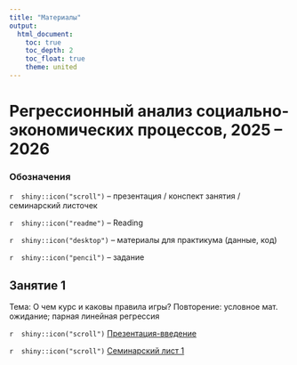 ```yaml
---
title: "Материалы"
output: 
  html_document:
    toc: true
    toc_depth: 2
    toc_float: true
    theme: united
---
```

# Регрессионный анализ социально-экономических процессов, 2025 -- 2026
 
### Обозначения
 
`r  shiny::icon("scroll")` -- презентация / конспект занятия / семинарский листочек
 
`r  shiny::icon("readme")` -- Reading
 
`r  shiny::icon("desktop")` -- материалы для практикума (данные, код)
 
`r  shiny::icon("pencil")` -- задание 
 
## Занятие 1
 
Тема: О чем курс и каковы правила игры? Повторение: условное мат. ожидание; парная линейная регрессия
  
`r  shiny::icon("scroll")` <a href="css_reg_intro.pdf" title=>Презентация-введение</a> 

`r  shiny::icon("scroll")` <a href="css_reg_seminar1_2025.pdf" title=>Семинарский лист 1</a> 



